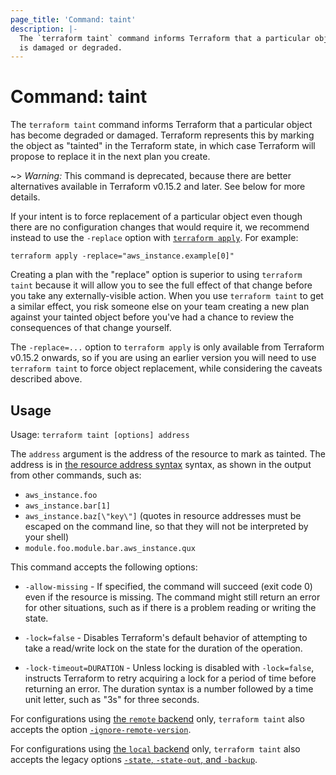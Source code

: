 ```yaml
---
page_title: 'Command: taint'
description: |-
  The `terraform taint` command informs Terraform that a particular object
  is damaged or degraded.
---
```


# Command: taint

The `terraform taint` command informs Terraform that a particular object has
become degraded or damaged. Terraform represents this by marking the
object as "tainted" in the Terraform state, in which case Terraform will
propose to replace it in the next plan you create.

~> _Warning:_ This command is deprecated, because there are better alternatives
available in Terraform v0.15.2 and later. See below for more details.

If your intent is to force replacement of a particular object even though
there are no configuration changes that would require it, we recommend instead
to use the `-replace` option with [`terraform apply`](/cli/commands/apply).
For example:

```
terraform apply -replace="aws_instance.example[0]"
```

Creating a plan with the "replace" option is superior to using `terraform taint`
because it will allow you to see the full effect of that change before you take
any externally-visible action. When you use `terraform taint` to get a similar
effect, you risk someone else on your team creating a new plan against your
tainted object before you've had a chance to review the consequences of that
change yourself.

The `-replace=...` option to `terraform apply` is only available from
Terraform v0.15.2 onwards, so if you are using an earlier version you will need
to use `terraform taint` to force object replacement, while considering the
caveats described above.

## Usage

Usage: `terraform taint [options] address`

The `address` argument is the address of the resource to mark as tainted.
The address is in
[the resource address syntax](/cli/state/resource-addressing) syntax,
as shown in the output from other commands, such as:

* `aws_instance.foo`
* `aws_instance.bar[1]`
* `aws_instance.baz[\"key\"]` (quotes in resource addresses must be escaped on the command line, so that they will not be interpreted by your shell)
* `module.foo.module.bar.aws_instance.qux`

This command accepts the following options:

* `-allow-missing` - If specified, the command will succeed (exit code 0)
  even if the resource is missing. The command might still return an error
  for other situations, such as if there is a problem reading or writing
  the state.

* `-lock=false` - Disables Terraform's default behavior of attempting to take
  a read/write lock on the state for the duration of the operation.

* `-lock-timeout=DURATION` - Unless locking is disabled with `-lock=false`,
  instructs Terraform to retry acquiring a lock for a period of time before
  returning an error. The duration syntax is a number followed by a time
  unit letter, such as "3s" for three seconds.

For configurations using
[the `remote` backend](/language/settings/backends/enhanced/remote)
only, `terraform taint`
also accepts the option
[`-ignore-remote-version`](/language/settings/backends/enhanced/remote#command-line-arguments).

For configurations using
[the `local` backend](/language/settings/backends/enhanced/local) only,
`terraform taint` also accepts the legacy options
[`-state`, `-state-out`, and `-backup`](/language/settings/backends/enhanced/local#command-line-arguments).

